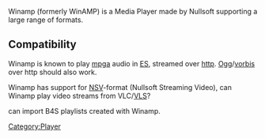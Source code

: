 {{wikipedia|Winamp}}
{{Mmwiki|B4S}}
Winamp (formerly WinAMP) is a Media Player made by Nullsoft supporting a large range of formats.

==Compatibility==
Winamp is known to play [[mpga]] audio in [[ES]], streamed over [[http]]. [[Ogg]]/[[vorbis]] over http should also work.

Winamp has support for [[NSV]]-format (Nullsoft Streaming Video), can Winamp play video streams from VLC/[[VLS]]?

{{VLC}} can import B4S playlists created with Winamp.

{{compat}}
[[Category:Player]]